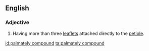 ==English==

===Adjective===
{{en-adj|head=[[palmately]] [[compound]]|-}}

# {{context|botany|of leaves|lang=en}} Having more than three [[leaflet]]s attached directly to the [[petiole]].

[[id:palmately compound]]
[[ta:palmately compound]]